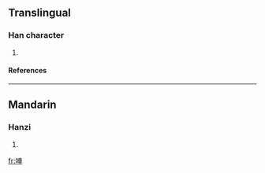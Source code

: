 ==Translingual==
===Han character===
{{Han char|rn=30|rad=口|as=07|sn=10|four=|canj=口十田十 (RJWJ)}}
# {{defn|Han|sort=口07}}
====References====
{{Han ref|kx=0193.051|dkj=03727|hdz=10626.080|uh=5513|ud=21779}}
----
==Mandarin==
===Hanzi===
{{cmn-hanzi|pin=[[chē]] (che1)|wg=ch'e<sup>1</sup>}}
# {{defn|Mandarin}}

[[fr:唓]]